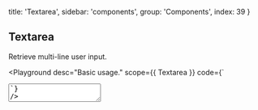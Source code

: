 
  title: 'Textarea',
  sidebar: 'components',
  group: 'Components',
  index: 39
}

## Textarea

Retrieve multi-line user input.

<Playground
  desc="Basic usage."
  scope={{ Textarea }}
  code={`
<Textarea placeholder="Enter a message." />
`}
/>

<Playground
  title="Disabled"
  desc="Disable interactive textarea."
  scope={{ Textarea }}
  code={`
<Textarea
  width="100%"
  disabled
  placeholder="This documentation always reflects the latest stable version of React. Since React 16, you can find older versions of the documentation on a separate page. Note that documentation for past versions is snapshotted at the time of the release, and isn’t being continuously updated."
/>
`}
/>

<Playground
  title="Type"
  desc="Differentiate states by color."
  scope={{ Textarea, Spacer }}
  code={`
<>
  <Textarea type="success" height="65px" value="Success" />
  <Spacer w={0.5} inline />
  <Textarea type="secondary" height="65px" value="Secondary" />
  <Spacer h={0.5} />
  <Textarea type="warning" height="65px" value="Warning" />
  <Spacer w={0.5} inline />
  <Textarea type="error" height="65px" value="Error" />
</>
`}
/>

<Playground
  title="Get Change"
  desc="Capture changes in textarea."
  scope={{ Textarea, useState }}
  code={`
() => {
  const [value, setValue] = useState()
  const handler = (e) => {
    setValue(e.target.value)
    console.log(e.target.value)
  }
  return (
    <Textarea
      width="100%"
      value={value}
      onChange={handler}
      placeholder="This documentation always reflects the latest stable version of React. Since React 16, you can find older versions of the documentation on a separate page. Note that documentation for past versions is snapshotted at the time of the release, and isn’t being continuously updated."
    />
  )
}
`}
/>

<Playground
  title="With useInput"
  desc="Use `hooks` to capture changes."
  scope={{ Textarea, useInput, Button, Spacer }}
  code={`
() => {
  const { setState, reset, bindings } = useInput(
    'This documentation always reflects the latest stable version of React. Since React 16, you can find older versions of the documentation on a separate page. Note that documentation for past versions is snapshotted at the time of the release, and isn’t being continuously updated.'
  )
  return (
    <>
      <Textarea width="100%" {...bindings} />
      <Spacer h={0.5} />
      <Button
        auto
        type="secondary"
        scale={1 / 3}
        onClick={() => setState(Math.random().toString(32))}
      >
        insert value
      </Button>
      <Spacer h={0.5} />
      <Button auto scale={1 / 3} onClick={() => reset()}>
        clear value
      </Button>
    </>
  )
}
`}
/>

<Playground
  title="Imperative API"
  desc="Update component in an uncontrolled way."
  scope={{ Textarea, Spacer, Button }}
  code={`
() => {
  const ref = React.useRef(null)
  const setChange = () => {
    ref && (ref.current.value = Math.random().toString(32))
  }
  return (
    <>
      <Textarea initialValue="Text Here" onChange={e => console.log(e.target.value)} ref={ref} />
      <Spacer h={.5} />
      <Button auto type="secondary" scale={1/3} onClick={setChange}>Set Value</Button>
    </>
  )
}
`}
/>

<Attributes edit="/pages/docs/components/textarea.mdx">
<Attributes.Title alias="Input.Textarea">Textarea.Props</Attributes.Title>

| Attribute        | Description    | Type                             | Accepted values                  | Default   |
| ---------------- | -------------- | -------------------------------- | -------------------------------- | --------- |
| **value**        | textarea value | `string`                         | -                                | -         |
| **initialValue** | textarea value | `string`                         | -                                | -         |
| **placeholder**  | placeholder    | `string`                         | -                                | -         |
| **type**         | current type   | `TextareaTypes`                  | [TextareaTypes](#textareatypes)  | `default` |
| **readOnly**     | native attr    | `boolean`                        | -                                | `false`   |
| **disabled**     | disable input  | `boolean`                        | -                                | `false`   |
| **onChange**     | change event   | `(e: React.ChangeEvent) => void` | -                                | -         |
| **resize**       | CSS attribute  | `CSSResize`                      | [CSSResize](#cssresize)          | `none`    |
| ...              | native props   | `TextareaHTMLAttributes`         | `'form', 'id', 'className', ...` | -         |

<Attributes.Title>useInput</Attributes.Title>

```ts
type useInput = (initialValue: string) => {
  state: string
  setState: Dispatch<SetStateAction<string>>
  currentRef: MutableRefObject<string>
  reset: () => void
  bindings: {
    value: string
    onChange: (event: React.ChangeEvent<HTMLInputElement>) => void
  }
}
```

<Attributes.Title>TextareaTypes</Attributes.Title>

```ts
type TextareaTypes = 'default' | 'secondary' | 'success' | 'warning' | 'error'
```

<Attributes.Title>CSSResize</Attributes.Title>

```ts
type CSSResize =
  | 'none'
  | 'both'
  | 'horizontal'
  | 'vertical'
  | 'initial'
  | 'inherit'
```

</Attributes>


